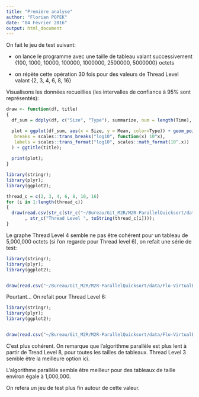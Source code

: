 ```yaml
---
title: "Première analyse"
author: "Florian POPEK"
date: "04 Février 2016"
output: html_document
---
```


On fait le jeu de test suivant:

- on lance le programme avec une taille de tableau valant successivement {100, 1000, 10000, 100000, 1000000, 2500000, 5000000} octets

- on répète cette opération 30 fois pour des valeurs de Thread Level valant {2, 3, 4, 6, 8, 16}

Visualisons les données recueillies (les intervalles de confiance à 95% sont représentés):

```r
draw <- function(df, title) 
{
  df_sum = ddply(df, c("Size", "Type"), summarize, num = length(Time), Mean = mean(Time), sd = sd(Time), se = 1.96*sd/sqrt(num));

  plot = ggplot(df_sum, aes(x = Size, y = Mean, color=Type)) + geom_point() + geom_errorbar(aes(ymin = Mean-se, ymax = Mean+se)) + scale_x_log10(
   breaks = scales::trans_breaks("log10", function(x) 10^x),
   labels = scales::trans_format("log10", scales::math_format(10^.x))
  ) + ggtitle(title);
  
  print(plot);
}
```

```r
library(stringr);
library(plyr);
library(ggplot2);

thread_c = c(2, 3, 4, 6, 8, 10, 16)
for (i in 1:length(thread_c))
{
  draw(read.csv(str_c(str_c("~/Bureau/Git_M2R/M2R-ParallelQuicksort/data/Flo-VirtualBox_2016-02-03/R_", toString(thread_c[i])), ".csv"))
       , str_c("Thread Level ", toString(thread_c[i])));
}

```

Le graphe Thread Level 4 semble ne pas être cohérent pour un tableau de 5,000,000 octets (si l'on regarde pour Thread level 6), on refait une série de test:

```r
library(stringr);
library(plyr);
library(ggplot2);


draw(read.csv("~/Bureau/Git_M2R/M2R-ParallelQuicksort/data/Flo-VirtualBox_2016-02-03/R_4v2.csv"), "Thread Level 4v2");

```

Pourtant... On refait pour Thread Level 6:

```r
library(stringr);
library(plyr);
library(ggplot2);


draw(read.csv("~/Bureau/Git_M2R/M2R-ParallelQuicksort/data/Flo-VirtualBox_2016-02-03/R_6v2.csv"), "Thread Level 6v2");

```

C'est plus cohérent. On remarque que l'algorithme parallèle est plus lent à partir de Tread Level 8, pour toutes les tailles de tableaux.
Thread Level 3 semble être la meilleure option ici.

L'algorithme parallèle semble être meilleur pour des tableaux de taille environ égale à 1,000,000.

On refera un jeu de test plus fin autour de cette valeur.